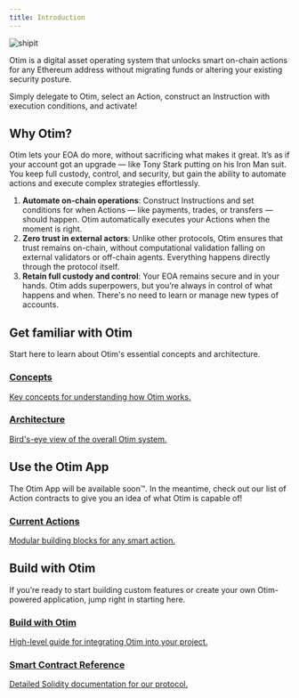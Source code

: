 ```yaml
---
title: Introduction
---
```


![shipit](/images/shipit-sneaking-otim-green.png)

Otim is a digital asset operating system that unlocks smart on-chain actions for any Ethereum address without migrating funds or altering your existing security posture.

Simply delegate to Otim, select an Action, construct an Instruction with execution conditions, and activate!

## Why Otim?

Otim lets your EOA do more, without sacrificing what makes it great. It’s as if your account got an upgrade — like Tony Stark putting on his Iron Man suit. You keep full custody, control, and security, but gain the ability to automate actions and execute complex strategies effortlessly.

1. **Automate on-chain operations**: Construct Instructions and set conditions for when Actions — like payments, trades, or transfers — should happen. Otim automatically executes your Actions when the moment is right.
2. **Zero trust in external actors**: Unlike other protocols, Otim ensures that trust remains on-chain, without computational validation falling on external validators or off-chain agents. Everything happens directly through the protocol itself.
3. **Retain full custody and control**: Your EOA remains secure and in your hands. Otim adds superpowers, but you’re always in control of what happens and when. There's no need to learn or manage new types of accounts.

## Get familiar with Otim

Start here to learn about Otim's essential concepts and architecture.

<div class="grid-container">
  <a class="grid-item" href="/concepts/delegation">
    <h3>Concepts</h3>
    <p>Key concepts for understanding how Otim works.</p>
  </a>
  <a class="grid-item" href="/developers/system-architecture">
    <h3>Architecture</h3>
    <p>Bird's-eye view of the overall Otim system.</p>
  </a>
</div>

## Use the Otim App

The Otim App will be available soon™️. In the meantime, check out our list of Action contracts to give you an idea of what Otim is capable of!

<div class="grid-container">
  <a class="grid-item" href="/developers/system-architecture/protocol/action-contracts/current-actions">
    <h3>Current Actions</h3>
    <p>Modular building blocks for any smart action.</p>
  </a>
</div>

## Build with Otim

If you’re ready to start building custom features or create your own Otim-powered application, jump right in starting here.

<div class="grid-container">
  <a class="grid-item" href="/developers/guides">
    <h3>Build with Otim</h3>
    <p>High-level guide for integrating Otim into your project.</p>
  </a>
  <a class="grid-item" href="/developers/smart-contract-reference">
    <h3>Smart Contract Reference</h3>
    <p>Detailed Solidity documentation for our protocol.</p>
  </a>
</div>